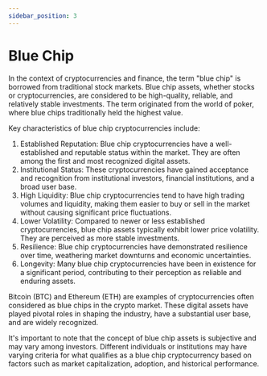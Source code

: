 ```yaml
---
sidebar_position: 3
---
```


# Blue Chip

In the context of cryptocurrencies and finance, the term "blue chip" is borrowed from traditional stock markets. Blue chip assets, whether stocks or cryptocurrencies, are considered to be high-quality, reliable, and relatively stable investments. The term originated from the world of poker, where blue chips traditionally held the highest value.

Key characteristics of blue chip cryptocurrencies include:

1. Established Reputation: Blue chip cryptocurrencies have a well-established and reputable status within the market. They are often among the first and most recognized digital assets.
2. Institutional Status: These cryptocurrencies have gained acceptance and recognition from institutional investors, financial institutions, and a broad user base.
3. High Liquidity: Blue chip cryptocurrencies tend to have high trading volumes and liquidity, making them easier to buy or sell in the market without causing significant price fluctuations.
4. Lower Volatility: Compared to newer or less established cryptocurrencies, blue chip assets typically exhibit lower price volatility. They are perceived as more stable investments.
5. Resilience: Blue chip cryptocurrencies have demonstrated resilience over time, weathering market downturns and economic uncertainties.
6. Longevity: Many blue chip cryptocurrencies have been in existence for a significant period, contributing to their perception as reliable and enduring assets.

Bitcoin (BTC) and Ethereum (ETH) are examples of cryptocurrencies often considered as blue chips in the crypto market. These digital assets have played pivotal roles in shaping the industry, have a substantial user base, and are widely recognized.

It's important to note that the concept of blue chip assets is subjective and may vary among investors. Different individuals or institutions may have varying criteria for what qualifies as a blue chip cryptocurrency based on factors such as market capitalization, adoption, and historical performance.
